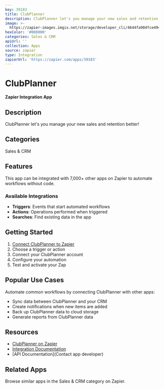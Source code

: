 ```yaml
---
key: 39183
title: ClubPlanner
description: ClubPlanner let's you manage your new sales and retention better!
image: >-
  https://zapier-images.imgix.net/storage/developer_cli/4644fa904fce4943425b86fcda964852.png?auto=format%2Ccompress&ixlib=python-3.0.0&q=50
hexColor: '#000000'
categories: Sales & CRM
apiUrl: ''
collection: Apps
source: zapier
type: Integration
zapierUrl: 'https://zapier.com/apps/39183'
---
```

# ClubPlanner

**Zapier Integration App**

## Description

ClubPlanner let's you manage your new sales and retention better!

## Categories

Sales & CRM

## Features

This app can be integrated with 7,000+ other apps on Zapier to automate workflows without code.

### Available Integrations

- **Triggers**: Events that start automated workflows
- **Actions**: Operations performed when triggered
- **Searches**: Find existing data in the app

## Getting Started

1. [Connect ClubPlanner to Zapier](https://zapier.com/apps/39183)
2. Choose a trigger or action
3. Connect your ClubPlanner account
4. Configure your automation
5. Test and activate your Zap

## Popular Use Cases

Automate common workflows by connecting ClubPlanner with other apps:

- Sync data between ClubPlanner and your CRM
- Create notifications when new items are added
- Back up ClubPlanner data to cloud storage
- Generate reports from ClubPlanner data

## Resources

- [ClubPlanner on Zapier](https://zapier.com/apps/39183)
- [Integration Documentation](https://zapier.com/apps/39183/integrations)
- [API Documentation](Contact app developer)

## Related Apps

Browse similar apps in the Sales & CRM category on Zapier.
